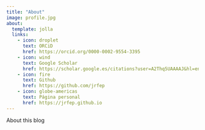 ```yaml
---
title: "About"
image: profile.jpg
about:
  template: jolla
  links:
    - icon: droplet
      text: ORCiD
      href: https://orcid.org/0000-0002-9554-3395
    - icon: wind
      text: Google Scholar
      href: https://scholar.google.es/citations?user=A2Thq5UAAAAJ&hl=en
    - icon: fire
      text: Github
      href: https://github.com/jrfep
    - icon: globe-americas
      text: Página personal
      href: https://jrfep.github.io
---
```


About this blog
